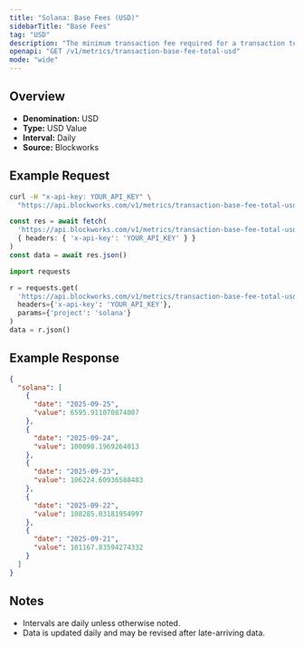 ```yaml
---
title: "Solana: Base Fees (USD)"
sidebarTitle: "Base Fees"
tag: "USD"
description: "The minimum transaction fee required for a transaction to be included in a block"
openapi: "GET /v1/metrics/transaction-base-fee-total-usd"
mode: "wide"
---
```


## Overview

- **Denomination:** USD
- **Type:** USD Value
- **Interval:** Daily
- **Source:** Blockworks

## Example Request

<CodeGroup>

```bash cURL
curl -H "x-api-key: YOUR_API_KEY" \
  "https://api.blockworks.com/v1/metrics/transaction-base-fee-total-usd?project=solana"
```

```typescript TypeScript
const res = await fetch(
  'https://api.blockworks.com/v1/metrics/transaction-base-fee-total-usd?project=solana',
  { headers: { 'x-api-key': 'YOUR_API_KEY' } }
)
const data = await res.json()
```

```python Python
import requests

r = requests.get(
  'https://api.blockworks.com/v1/metrics/transaction-base-fee-total-usd',
  headers={'x-api-key': 'YOUR_API_KEY'},
  params={'project': 'solana'}
)
data = r.json()
```

</CodeGroup>

## Example Response

```json
{
  "solana": [
    {
      "date": "2025-09-25",
      "value": 6595.911070874007
    },
    {
      "date": "2025-09-24",
      "value": 100098.1969264013
    },
    {
      "date": "2025-09-23",
      "value": 106224.60936588483
    },
    {
      "date": "2025-09-22",
      "value": 108285.03181954997
    },
    {
      "date": "2025-09-21",
      "value": 101167.83594274332
    }
  ]
}
```

## Notes
- Intervals are daily unless otherwise noted.
- Data is updated daily and may be revised after late-arriving data.